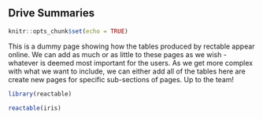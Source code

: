 <br>  


## **Drive Summaries**  

```r
knitr::opts_chunk$set(echo = TRUE)
```

This is a dummy page showing how the tables produced by rectable appear online. We can add as much or as little to these pages as we wish - whatever is deemed most important for the users. As we get more complex with what we want to include, we can either add all of the tables here are create new pages for specific sub-sections of pages. Up to the team!

```r
library(reactable)
```


```r
reactable(iris)
```
